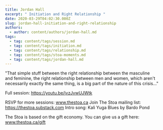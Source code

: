 ```yaml
---
title: Jordan Hall
excerpt: " Initiation and Right Relationship "
date: 2020-03-29T04:02:30.000Z
slug: jordan-hall-initiation-and-right-relationship
authors:
  - author: content/authors/jordan-hall.md
tags:
  - tag: content/tags/session.md
  - tag: content/tags/initiation.md
  - tag: content/tags/relationship.md
  - tag: content/tags/stoa-moments.md
  - tag: content/tags/jordan-hall.md
---
```


"That simple stuff between the right relationship between the masculine and feminine, the right relationship between men and women, which aren't necessarily exactly the same thing, is a big part of the nature of this crisis..." 

Full session: https://youtu.be/jvzJvwUJWtk

RSVP for more sessions: www.thestoa.ca
Join The Stoa mailing list: https://thestoa.substack.com
Intro song: Kali Yuga Blues by Bardo Pond

The Stoa is based on the gift economy. You can give us a gift here: www.thestoa.ca/gift
